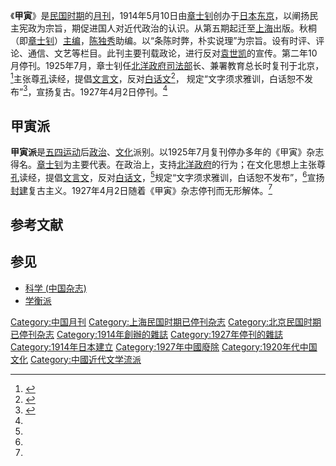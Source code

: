 {{Otheruses|subject=[[胡汉民|胡汉民]]创办的[[杂志|杂志]]|other=[[干支|干支]]之一|甲寅}}
《'''甲寅'''》是[[中華民國大陸時期|民国时期]]的[[月刊|月刊]]，1914年5月10日由[[章士钊|章士钊]]创办于[[日本|日本]][[东京|东京]]，以阐扬民主宪政为宗旨，期促进国人对近代政治的认识。从第五期起迁至[[上海|上海]]出版。秋桐（即[[章士钊|章士钊]]）[[主编|主编]]，[[陈独秀|陈独秀]]助编。以“条陈时弊，朴实说理”为宗旨。设有时评、评论、通信、文艺等栏目。此刊主要刊载政论，进行反对[[袁世凯|袁世凯]]的宣传。第二年10月停刊。1925年7月，章士钊任[[北洋政府|北洋政府]][[中華民國法務部|司法部]]长、兼署教育总长时复刊于北京，<ref>{{Cite book | author = 李华兴 徐矛 | title = 近代中国百年史辞典·甲寅 | location = 杭州 | publisher = 浙江人民出版社 | date = 1987-10 | accessdate = 2013-09-16 | url = http://mall.cnki.net/reference/ref_readerItem.aspx?bid=R200605099&recid=R2006050990000837}}</ref>主张尊[[儒家|孔]]读经，提倡[[文言文|文言文]]，反对[[白话文|白话文]]<ref name=zhejiang>{{Cite book | author = 李华兴 徐矛 | title = 近代中国百年史辞典·甲寅派 | location = 杭州 | publisher = 浙江人民出版社 | date = 1987-10 | accessdate = 2013-09-16 | url = http://mall.cnki.net/reference/ref_readerItem.aspx?bid=&recid=R2006050990000838 }}</ref>，
规定“文字须求雅训，白话恕不发布”<ref name="童龙超">{{cite journal|author = 童龙超|coauthors = 黄秀蓉|year = 2007|title = “甲寅派”考辨|journal = 中国现代文学研究丛刊|publisher = 中国现代文学研究丛刊杂志编辑部|location = 北京|issn = 1003-0263|url = http://mall.cnki.net/magazine/Article/XWYC200706012.htm|quote = 对于“甲寅派”......“文字须求雅训，白话恕不发布”|access-date = 2013-09-16|archive-url = https://web.archive.org/web/20150224122731/http://mall.cnki.net/magazine/Article/XWYC200706012.htm|archive-date = 2015-02-24|dead-url = no}}</ref>，宣扬复古。1927年4月2日停刊。<ref name=zhejiang/>

==甲寅派==
'''甲寅派'''是[[五四运动|五四运动]]后[[政治|政治]]、[[文化|文化]]派别。以1925年7月复刊停办多年的《甲寅》杂志得名。[[章士钊|章士钊]]为主要代表。在政治上，支持[[北洋政府|北洋政府]]的行为；在文化思想上主张尊[[儒家|孔]]读经，提倡[[文言文|文言文]]，反对[[白话文|白话文]]，<ref name=zhejiang />规定“文字须求雅训，白话恕不发布”，<ref name="童龙超"/>宣扬[[封建|封建]]复古主义。1927年4月2日随着《甲寅》杂志停刊而无形解体。<ref name=zhejiang/>

==参考文献==
{{reflist}}
==参见==
*[[科学_(中国杂志)|科学 (中国杂志)]]
*[[学衡派|学衡派]]

{{中国近现代文学}}
[[Category:中国月刊|Category:中国月刊]]
[[Category:上海民国时期已停刊杂志|Category:上海民国时期已停刊杂志]]
[[Category:北京民国时期已停刊杂志|Category:北京民国时期已停刊杂志]]
[[Category:1914年創辦的雜誌|Category:1914年創辦的雜誌]]
[[Category:1927年停刊的雜誌|Category:1927年停刊的雜誌]]
[[Category:1914年日本建立|Category:1914年日本建立]]
[[Category:1927年中國廢除|Category:1927年中國廢除]]
[[Category:1920年代中国文化|Category:1920年代中国文化]]
[[Category:中國近代文学流派|Category:中國近代文学流派]]